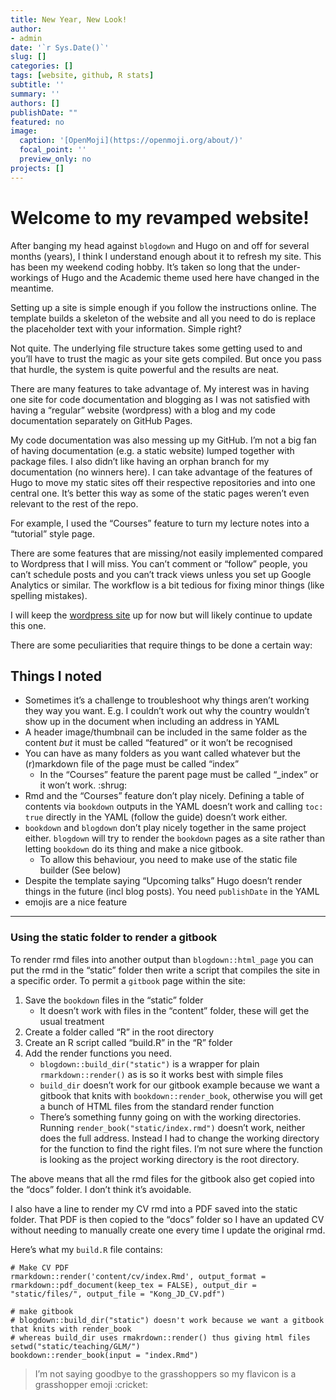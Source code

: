 ```yaml
---
title: New Year, New Look!
author:
- admin
date: '`r Sys.Date()`'
slug: []
categories: []
tags: [website, github, R stats]
subtitle: ''
summary: ''
authors: []
publishDate: ""
featured: no
image:
  caption: '[OpenMoji](https://openmoji.org/about/)'
  focal_point: ''
  preview_only: no
projects: []
---
```


# Welcome to my revamped website!

After banging my head against `blogdown` and Hugo on and off for several months (years), I think I understand enough about it to refresh my site. This has been my weekend coding hobby. It's taken so long that the under-workings of Hugo and the Academic theme used here have changed in the meantime.  

Setting up a site is simple enough if you follow the instructions online. The template builds a skeleton of the website and all you need to do is replace the placeholder text with your information. Simple right?  

Not quite. The underlying file structure takes some getting used to and you'll have to trust the magic as your site gets compiled. But once you pass that hurdle, the system is quite powerful and the results are neat. 

There are many features to take advantage of. My interest was in having one site for code documentation and blogging as I was not satisfied with having a "regular" website (wordpress) with a blog and my code documentation separately on GitHub Pages. 

My code documentation was also messing up my GitHub. I'm not a big fan of having documentation (e.g. a static website) lumped together with package files. I also didn't like having an orphan branch for my documentation (no winners here). I can take advantage of the features of Hugo to move my static sites off their respective repositories and into one central one. It's better this way as some of the static pages weren't even relevant to the rest of the repo.

For example, I used the "Courses" feature to turn my lecture notes into a "tutorial" style page.

There are some features that are missing/not easily implemented compared to Wordpress that I will miss. You can't comment or "follow" people, you can't schedule posts and you can't track views unless you set up Google Analytics or similar. The workflow is a bit tedious for fixing minor things (like spelling mistakes).

I will keep the [wordpress site](https://jacintakongresearch.wordpress.com) up for now but will likely continue to update this one. 

There are some peculiarities that require things to be done a certain way:

## Things I noted

* Sometimes it's a challenge to troubleshoot why things aren't working they way you want. E.g. I couldn't work out why the country wouldn't show up in the document when including an address in YAML
* A header image/thumbnail can be included in the same folder as the content *but* it must be called "featured" or it won't be recognised
* You can have as many folders as you want called whatever but the (r)markdown file of the page must be called "index"
    * In the "Courses" feature the parent page must be called "_index" or it won't work. :shrug:
* Rmd and the "Courses" feature don't play nicely. Defining a table of contents via `bookdown` outputs in the YAML doesn't work and calling `toc: true` directly in the YAML (follow the guide) doesn't work either.
* `bookdown` and `blogdown` don't play nicely together in the same project either. `blogdown` will try to render the `bookdown` pages as a site rather than letting `bookdown` do its thing and make a nice gitbook. 
    * To allow this behaviour, you need to make use of the static file builder (See below)
* Despite the template saying "Upcoming talks" Hugo doesn't render things in the future (incl blog posts). You need `publishDate` in the YAML
* emojis are a nice feature

***

### Using the static folder to render a gitbook

To render rmd files into another output than `blogdown::html_page` you can put the rmd in the "static" folder then write a script that compiles the site in a specific order. To permit a `gitbook` page within the site:

1. Save the `bookdown` files in the "static" folder
    * It doesn't work with files in the "content" folder, these will get the usual treatment
2. Create a folder called "R" in the root directory
3. Create an R script called "build.R" in the "R" folder
4. Add the render functions you need. 
    * `blogdown::build_dir("static")` is a wrapper for plain `rmarkdown::render()` as is so it works best with simple files
    * `build_dir` doesn't work for our gitbook example because we want a gitbook that knits with `bookdown::render_book`, otherwise you will get a bunch of HTML files from the standard render function
    * There's something funny going on with the working directories. Running `render_book("static/index.rmd")` doesn't work, neither does the full address. Instead I had to change the working directory for the function to find the right files. I'm not sure where the function is looking as the project working directory is the root directory. 
    
The above means that all the rmd files for the gitbook also get copied into the "docs" folder. I don't think it's avoidable.
    
I also have a line to render my CV rmd into a PDF saved into the static folder. That PDF is then copied to the "docs" folder so I have an updated CV without needing to manually create one every time I update the original rmd.

Here's what my `build.R` file contains:

```
# Make CV PDF
rmarkdown::render('content/cv/index.Rmd', output_format = rmarkdown::pdf_document(keep_tex = FALSE), output_dir = "static/files/", output_file = "Kong_JD_CV.pdf")

# make gitbook
# blogdown::build_dir("static") doesn't work because we want a gitbook that knits with render_book
# whereas build_dir uses rmakrdown::render() thus giving html files
setwd("static/teaching/GLM/")
bookdown::render_book(input = "index.Rmd")
```

> I'm not saying goodbye to the grasshoppers so my flavicon is a grasshopper emoji :cricket:
